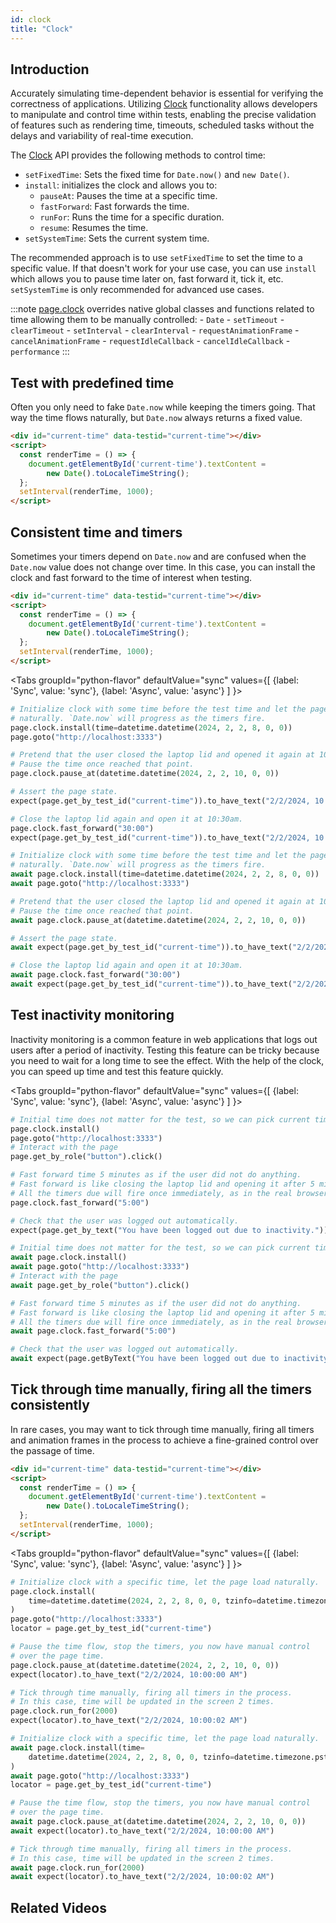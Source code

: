 ```yaml
---
id: clock
title: "Clock"
---
```



## Introduction

Accurately simulating time-dependent behavior is essential for verifying the correctness of applications. Utilizing [Clock] functionality allows developers to manipulate and control time within tests, enabling the precise validation of features such as rendering time, timeouts, scheduled tasks without the delays and variability of real-time execution.

The [Clock] API provides the following methods to control time:
- `setFixedTime`: Sets the fixed time for `Date.now()` and `new Date()`.
- `install`: initializes the clock and allows you to:
  - `pauseAt`: Pauses the time at a specific time.
  - `fastForward`: Fast forwards the time.
  - `runFor`: Runs the time for a specific duration.
  - `resume`: Resumes the time.
- `setSystemTime`: Sets the current system time.

The recommended approach is to use `setFixedTime` to set the time to a specific value. If that doesn't work for your use case, you can use `install` which allows you to pause time later on, fast forward it, tick it, etc. `setSystemTime` is only recommended for advanced use cases.

:::note
[page.clock](/api/class-page.mdx#page-clock) overrides native global classes and functions related to time allowing them to be manually controlled:   - `Date`   - `setTimeout`   - `clearTimeout`   - `setInterval`   - `clearInterval`   - `requestAnimationFrame`   - `cancelAnimationFrame`   - `requestIdleCallback`   - `cancelIdleCallback`   - `performance`
:::

## Test with predefined time

Often you only need to fake `Date.now` while keeping the timers going. That way the time flows naturally, but `Date.now` always returns a fixed value.

```html
<div id="current-time" data-testid="current-time"></div>
<script>
  const renderTime = () => {
    document.getElementById('current-time').textContent =
        new Date().toLocaleTimeString();
  };
  setInterval(renderTime, 1000);
</script>
```

## Consistent time and timers

Sometimes your timers depend on `Date.now` and are confused when the `Date.now` value does not change over time. In this case, you can install the clock and fast forward to the time of interest when testing.

```html
<div id="current-time" data-testid="current-time"></div>
<script>
  const renderTime = () => {
    document.getElementById('current-time').textContent =
        new Date().toLocaleTimeString();
  };
  setInterval(renderTime, 1000);
</script>
```

<Tabs
  groupId="python-flavor"
  defaultValue="sync"
  values={[
    {label: 'Sync', value: 'sync'},
    {label: 'Async', value: 'async'}
  ]
}>
<TabItem value="sync">

```py
# Initialize clock with some time before the test time and let the page load
# naturally. `Date.now` will progress as the timers fire.
page.clock.install(time=datetime.datetime(2024, 2, 2, 8, 0, 0))
page.goto("http://localhost:3333")

# Pretend that the user closed the laptop lid and opened it again at 10am.
# Pause the time once reached that point.
page.clock.pause_at(datetime.datetime(2024, 2, 2, 10, 0, 0))

# Assert the page state.
expect(page.get_by_test_id("current-time")).to_have_text("2/2/2024, 10:00:00 AM")

# Close the laptop lid again and open it at 10:30am.
page.clock.fast_forward("30:00")
expect(page.get_by_test_id("current-time")).to_have_text("2/2/2024, 10:30:00 AM")
```

</TabItem>
<TabItem value="async">

```py
# Initialize clock with some time before the test time and let the page load
# naturally. `Date.now` will progress as the timers fire.
await page.clock.install(time=datetime.datetime(2024, 2, 2, 8, 0, 0))
await page.goto("http://localhost:3333")

# Pretend that the user closed the laptop lid and opened it again at 10am.
# Pause the time once reached that point.
await page.clock.pause_at(datetime.datetime(2024, 2, 2, 10, 0, 0))

# Assert the page state.
await expect(page.get_by_test_id("current-time")).to_have_text("2/2/2024, 10:00:00 AM")

# Close the laptop lid again and open it at 10:30am.
await page.clock.fast_forward("30:00")
await expect(page.get_by_test_id("current-time")).to_have_text("2/2/2024, 10:30:00 AM")
```

</TabItem>
</Tabs>

## Test inactivity monitoring

Inactivity monitoring is a common feature in web applications that logs out users after a period of inactivity. Testing this feature can be tricky because you need to wait for a long time to see the effect. With the help of the clock, you can speed up time and test this feature quickly.

<Tabs
  groupId="python-flavor"
  defaultValue="sync"
  values={[
    {label: 'Sync', value: 'sync'},
    {label: 'Async', value: 'async'}
  ]
}>
<TabItem value="sync">

```py
# Initial time does not matter for the test, so we can pick current time.
page.clock.install()
page.goto("http://localhost:3333")
# Interact with the page
page.get_by_role("button").click()

# Fast forward time 5 minutes as if the user did not do anything.
# Fast forward is like closing the laptop lid and opening it after 5 minutes.
# All the timers due will fire once immediately, as in the real browser.
page.clock.fast_forward("5:00")

# Check that the user was logged out automatically.
expect(page.get_by_text("You have been logged out due to inactivity.")).to_be_visible()
```

</TabItem>
<TabItem value="async">

```py
# Initial time does not matter for the test, so we can pick current time.
await page.clock.install()
await page.goto("http://localhost:3333")
# Interact with the page
await page.get_by_role("button").click()

# Fast forward time 5 minutes as if the user did not do anything.
# Fast forward is like closing the laptop lid and opening it after 5 minutes.
# All the timers due will fire once immediately, as in the real browser.
await page.clock.fast_forward("5:00")

# Check that the user was logged out automatically.
await expect(page.getByText("You have been logged out due to inactivity.")).toBeVisible()
```

</TabItem>
</Tabs>

## Tick through time manually, firing all the timers consistently

In rare cases, you may want to tick through time manually, firing all timers and animation frames in the process to achieve a fine-grained control over the passage of time.

```html
<div id="current-time" data-testid="current-time"></div>
<script>
  const renderTime = () => {
    document.getElementById('current-time').textContent =
        new Date().toLocaleTimeString();
  };
  setInterval(renderTime, 1000);
</script>
```

<Tabs
  groupId="python-flavor"
  defaultValue="sync"
  values={[
    {label: 'Sync', value: 'sync'},
    {label: 'Async', value: 'async'}
  ]
}>
<TabItem value="sync">

```py
# Initialize clock with a specific time, let the page load naturally.
page.clock.install(
    time=datetime.datetime(2024, 2, 2, 8, 0, 0, tzinfo=datetime.timezone.pst),
)
page.goto("http://localhost:3333")
locator = page.get_by_test_id("current-time")

# Pause the time flow, stop the timers, you now have manual control
# over the page time.
page.clock.pause_at(datetime.datetime(2024, 2, 2, 10, 0, 0))
expect(locator).to_have_text("2/2/2024, 10:00:00 AM")

# Tick through time manually, firing all timers in the process.
# In this case, time will be updated in the screen 2 times.
page.clock.run_for(2000)
expect(locator).to_have_text("2/2/2024, 10:00:02 AM")
```

</TabItem>
<TabItem value="async">

```py
# Initialize clock with a specific time, let the page load naturally.
await page.clock.install(time=
    datetime.datetime(2024, 2, 2, 8, 0, 0, tzinfo=datetime.timezone.pst),
)
await page.goto("http://localhost:3333")
locator = page.get_by_test_id("current-time")

# Pause the time flow, stop the timers, you now have manual control
# over the page time.
await page.clock.pause_at(datetime.datetime(2024, 2, 2, 10, 0, 0))
await expect(locator).to_have_text("2/2/2024, 10:00:00 AM")

# Tick through time manually, firing all timers in the process.
# In this case, time will be updated in the screen 2 times.
await page.clock.run_for(2000)
await expect(locator).to_have_text("2/2/2024, 10:00:02 AM")
```

</TabItem>
</Tabs>

## Related Videos

<LiteYouTube id="54_aC-rVKHg" title="Playwright 1.45" />


[Accessibility]: /api/class-accessibility.mdx "Accessibility"
[APIRequest]: /api/class-apirequest.mdx "APIRequest"
[APIRequestContext]: /api/class-apirequestcontext.mdx "APIRequestContext"
[APIResponse]: /api/class-apiresponse.mdx "APIResponse"
[APIResponseAssertions]: /api/class-apiresponseassertions.mdx "APIResponseAssertions"
[Browser]: /api/class-browser.mdx "Browser"
[BrowserContext]: /api/class-browsercontext.mdx "BrowserContext"
[BrowserType]: /api/class-browsertype.mdx "BrowserType"
[CDPSession]: /api/class-cdpsession.mdx "CDPSession"
[Clock]: /api/class-clock.mdx "Clock"
[ConsoleMessage]: /api/class-consolemessage.mdx "ConsoleMessage"
[Dialog]: /api/class-dialog.mdx "Dialog"
[Download]: /api/class-download.mdx "Download"
[ElementHandle]: /api/class-elementhandle.mdx "ElementHandle"
[Error]: /api/class-error.mdx "Error"
[FileChooser]: /api/class-filechooser.mdx "FileChooser"
[Frame]: /api/class-frame.mdx "Frame"
[FrameLocator]: /api/class-framelocator.mdx "FrameLocator"
[JSHandle]: /api/class-jshandle.mdx "JSHandle"
[Keyboard]: /api/class-keyboard.mdx "Keyboard"
[Locator]: /api/class-locator.mdx "Locator"
[LocatorAssertions]: /api/class-locatorassertions.mdx "LocatorAssertions"
[Mouse]: /api/class-mouse.mdx "Mouse"
[Page]: /api/class-page.mdx "Page"
[PageAssertions]: /api/class-pageassertions.mdx "PageAssertions"
[Playwright]: /api/class-playwright.mdx "Playwright"
[Request]: /api/class-request.mdx "Request"
[Response]: /api/class-response.mdx "Response"
[Route]: /api/class-route.mdx "Route"
[Selectors]: /api/class-selectors.mdx "Selectors"
[TimeoutError]: /api/class-timeouterror.mdx "TimeoutError"
[Touchscreen]: /api/class-touchscreen.mdx "Touchscreen"
[Tracing]: /api/class-tracing.mdx "Tracing"
[Video]: /api/class-video.mdx "Video"
[WebError]: /api/class-weberror.mdx "WebError"
[WebSocket]: /api/class-websocket.mdx "WebSocket"
[Worker]: /api/class-worker.mdx "Worker"
[Element]: https://developer.mozilla.org/en-US/docs/Web/API/element "Element"
[EvaluationArgument]: /evaluating.mdx#evaluation-argument "EvaluationArgument"
[Promise]: https://developer.mozilla.org/en-US/docs/Web/JavaScript/Reference/Global_Objects/Promise "Promise"
[iterator]: https://developer.mozilla.org/en-US/docs/Web/JavaScript/Reference/Iteration_protocols "Iterator"
[origin]: https://developer.mozilla.org/en-US/docs/Glossary/Origin "Origin"
[selector]: https://developer.mozilla.org/en-US/docs/Web/CSS/CSS_Selectors "selector"
[Serializable]: https://developer.mozilla.org/en-US/docs/Web/JavaScript/Reference/Global_Objects/JSON/stringify#Description "Serializable"
[UIEvent.detail]: https://developer.mozilla.org/en-US/docs/Web/API/UIEvent/detail "UIEvent.detail"
[UnixTime]: https://en.wikipedia.org/wiki/Unix_time "Unix Time"
[xpath]: https://developer.mozilla.org/en-US/docs/Web/XPath "xpath"

[Any]: https://docs.python.org/3/library/typing.html#typing.Any "Any"
[bool]: https://docs.python.org/3/library/stdtypes.html "bool"
[bytes]: https://docs.python.org/3/library/stdtypes.html#bytes "bytes"
[Callable]: https://docs.python.org/3/library/typing.html#typing.Callable "Callable"
[EventContextManager]: https://docs.python.org/3/reference/datamodel.html#context-managers "Event context manager"
[EventEmitter]: https://pyee.readthedocs.io/en/latest/#pyee.BaseEventEmitter "EventEmitter"
[Exception]: https://docs.python.org/3/library/exceptions.html#Exception "Exception"
[Dict]: https://docs.python.org/3/library/typing.html#typing.Dict "Dict"
[float]: https://docs.python.org/3/library/stdtypes.html#numeric-types-int-float-complex "float"
[int]: https://docs.python.org/3/library/stdtypes.html#numeric-types-int-float-complex "int"
[List]: https://docs.python.org/3/library/typing.html#typing.List "List"
[NoneType]: https://docs.python.org/3/library/constants.html#None "None"
[Pattern]: https://docs.python.org/3/library/re.html "Pattern"
[URL]: https://en.wikipedia.org/wiki/URL "URL"
[pathlib.Path]: https://realpython.com/python-pathlib/ "pathlib.Path"
[str]: https://docs.python.org/3/library/stdtypes.html#text-sequence-type-str "str"
[Union]: https://docs.python.org/3/library/typing.html#typing.Union "Union"
[datetime]: https://docs.python.org/3/library/datetime.html#datetime.datetime "datetime"

[all available image tags]: https://mcr.microsoft.com/en-us/product/playwright/python/about "all available image tags"
[Microsoft Artifact Registry]: https://mcr.microsoft.com/en-us/product/playwright/python/about "Microsoft Artifact Registry"
[Dockerfile.jammy]: https://github.com/microsoft/playwright-python/blob/main/utils/docker/Dockerfile.jammy "Dockerfile.jammy"
